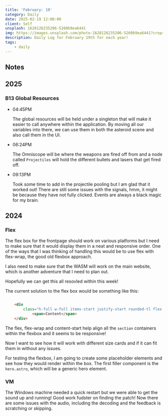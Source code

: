 ```yaml
---
title: 'February: 19'
category: Daily
date: 2025-02-19 12:00:00
client: Self
unsplash: 1628126235206-5260b9ea6441
img: https://images.unsplash.com/photo-1628126235206-5260b9ea6441?crop=entropy&cs=srgb&fm=jpg&ixid=MnwzNjM5Nzd8MHwxfHJhbmRvbXx8fHx8fHx8fDE2ODE3NDg2ODY&ixlib=rb-4.0.3&q=85
description: Daily Log for February 19th for each year!
tags:
    - daily
---
```



<Adsense />


## Notes

## 2025

### B13 Global Resources

-   04:45PM

    The global resources will be held under a singleton that will make it easier to call anywhere within the application.
    By moving all our variables into there, we can use them in both the asteroid scene and also call them in the UI.

-   06:24PM

    The Omniscope will be where the weapons are fired off from and a node called `Projectiles` will hold the different bullets and lasers that get fired off.

-   09:13PM

    Took some time to add in the projectile pooling but I am glad that it worked out!
    There are still some issues with the signals, hmm, it might be because they have not fully clicked.
    Events are always a black magic for my brain.



## 2024

### Flex

The flex box for the frontpage should work on various platforms but I need to make sure that it would display them in a neat and responsive order.
One of the ways that I was thinking of handling this would be to use flex with flex-wrap, the good old flexbox approach.

I also need to make sure that the WASM will work on the main website, which is another adventure that I need to plan out.

Hopefully we can get this all resovled within this week!

The current solution to the flex box would be something like this:

```html

    <div
        class="h-full w-full items-start justify-start rounded-tl flex flex-wrap gap-4 overflow-y-scroll content-start p-3 ">
            <span>Content</span>
    </div>

```
The flex, flex-wrap and content-start help align all the `section` containers within the flexbox and it seems to be responsive!

Now I want to see how it will work with different size cards and if it can fit them in without any issues.

For testing the flexbox, I am going to create some placeholder elements and see how they would render within the box.
The first filler component is the `hero.astro`, which will be a generic hero element.




### VM

The Windows machine needed a quick restart but we were able to get the sound up and running!
Good work fudster on finding the patch!
Now there are some issues with the audio, including the decoding and the feedback is scratching or skipping.

